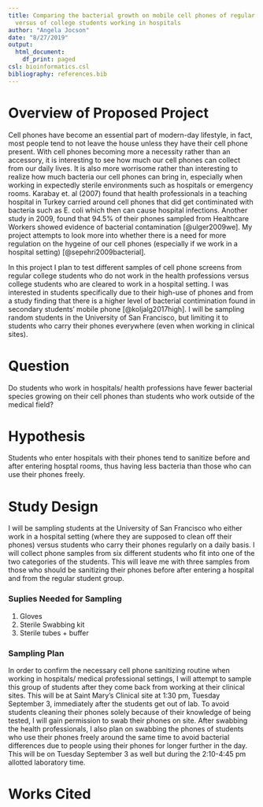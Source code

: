 ```yaml
---
title: Comparing the bacterial growth on mobile cell phones of regular college students
  versus of college students working in hospitals
author: "Angela Jocson"
date: "8/27/2019"
output:
  html_document:
    df_print: paged
csl: bioinformatics.csl
bibliography: references.bib
---
```


# Overview of Proposed Project 

Cell phones have become an essential part of modern-day lifestyle, in fact, most people tend to not leave the house unless they have their cell phone present. With cell phones becoming more a necessity rather than an accessory, it is interesting to see how much our cell phones can collect from our daily lives. It is also more worrisome rather than interesting to realize how much bacteria our cell phones can bring in, especially when working in expectedly sterile environments such as hospitals or emergency rooms. Karabay et. al (2007) found that health professionals in a teaching hospital in Turkey carried around cell phones that did get contiminated with bacteria such as E. coli which then can cause hospital infections. Another study in 2009, found that 94.5% of their phones sampled from Healthcare Workers showed evidence of bacterial contamination [@ulger2009we]. My project attempts to look more into whether there is a need for more regulation on the hygeine of our cell phones (especially if we work in a hospital setting) [@sepehri2009bacterial]. 

In this project I plan to test different samples of cell phone screens from regular college students who do not work in the health professions versus college students who are cleared to work in a hospital setting. I was interested in students specifically due to their high-use of phones and from a study finding that there is a higher level of bacterial contimination found in secondary students' mobile phone [@koljalg2017high]. I will be sampling random students in the University of San Francisco, but limiting it to students who carry their phones everywhere (even when working in clinical sites). 

# Question
Do students who work in hospitals/ health professions have fewer bacterial species growing on their cell phones than students who work outside of the medical field? 

# Hypothesis
Students who enter hospitals with their phones tend to sanitize before and after entering hosptal rooms, thus having less bacteria than those who can use their phones freely.

# Study Design
I will be sampling students at the University of San Francisco who either work in a hospital setting (where they are supposed to clean off their phones) versus students who carry their phones regularly on a daily basis. I will collect phone samples from six different students who fit into one of the two categories of the students. This will leave me with three samples from those who should be sanitizing their phones before after entering a hospital and from the regular student group.

### Suplies Needed for Sampling

1. Gloves
2. Sterile Swabbing kit
3. Sterile tubes + buffer 

### Sampling Plan

In order to confirm the necessary cell phone sanitizing routine when working in hospitals/ medical professional settings, I will attempt to sample this group of students after they come back from working at their clinical sites. This will be at Saint Mary's Clinical site at 1:30 pm, Tuesday September 3, immediately after the students get out of lab. To avoid students cleaning their phones solely because of their knowledge of being tested, I will gain permission to swab their phones on site. After swabbing the health professionals, I also plan on swabbing the phones of students who use their phones freely around the same time to avoid bacterial differences due to people using their phones for longer further in the day. This will be on Tuesday September 3 as well but during the 2:10-4:45 pm allotted laboratory time. 

# Works Cited

